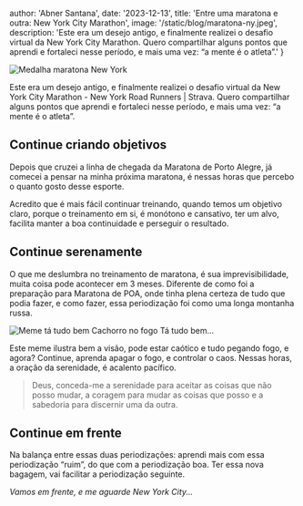 
  author: 'Abner Santana',
  date: '2023-12-13',
  title: 'Entre uma maratona e outra: New York City Marathon',
  image: '/static/blog/maratona-ny.jpeg',
  description:
  'Este era um desejo antigo, e finalmente realizei o desafio virtual da New York City Marathon. Quero compartilhar alguns pontos que aprendi e fortaleci nesse período, e mais uma vez: “a mente é o atleta”.'
}


<Image src={ny} alt="Medalha maratona New York" />

Este era um desejo antigo, e finalmente realizei o desafio virtual da New York City Marathon - New York Road Runners | Strava. Quero compartilhar alguns pontos que aprendi e fortaleci nesse período, e mais uma vez: “a mente é o atleta”.

## Continue criando objetivos

Depois que cruzei a linha de chegada da Maratona de Porto Alegre, já comecei a pensar na minha próxima maratona, é nessas horas que percebo o quanto gosto desse esporte.

Acredito que é mais fácil continuar treinando, quando temos um objetivo claro, porque o treinamento em si, é monótono e cansativo, ter um alvo, facilita manter a boa continuidade e perseguir o resultado.

## Continue serenamente

O que me deslumbra no treinamento de maratona, é sua imprevisibilidade, muita coisa pode acontecer em 3 meses. Diferente de como foi a preparação para Maratona de POA, onde tinha plena certeza de tudo que podia fazer, e como fazer, essa periodização foi como uma longa montanha russa.

<Image src={dog} alt="Meme tá tudo bem Cachorro no fogo" />
Tá tudo bem...

Este meme ilustra bem a visão, pode estar caótico e tudo pegando fogo, e agora? Continue, aprenda apagar o fogo, e controlar o caos. Nessas horas, a oração da serenidade, é acalento pacífico.

>Deus, conceda-me a serenidade para aceitar as coisas que não posso mudar, a coragem para mudar as coisas que posso e a sabedoria para discernir uma da outra. 

## Continue em frente

Na balança entre essas duas periodizações: aprendi mais com essa periodização “ruim”, do que com a periodização boa. Ter essa nova bagagem, vai facilitar a periodização seguinte.

*Vamos em frente, e me aguarde New York City...*
